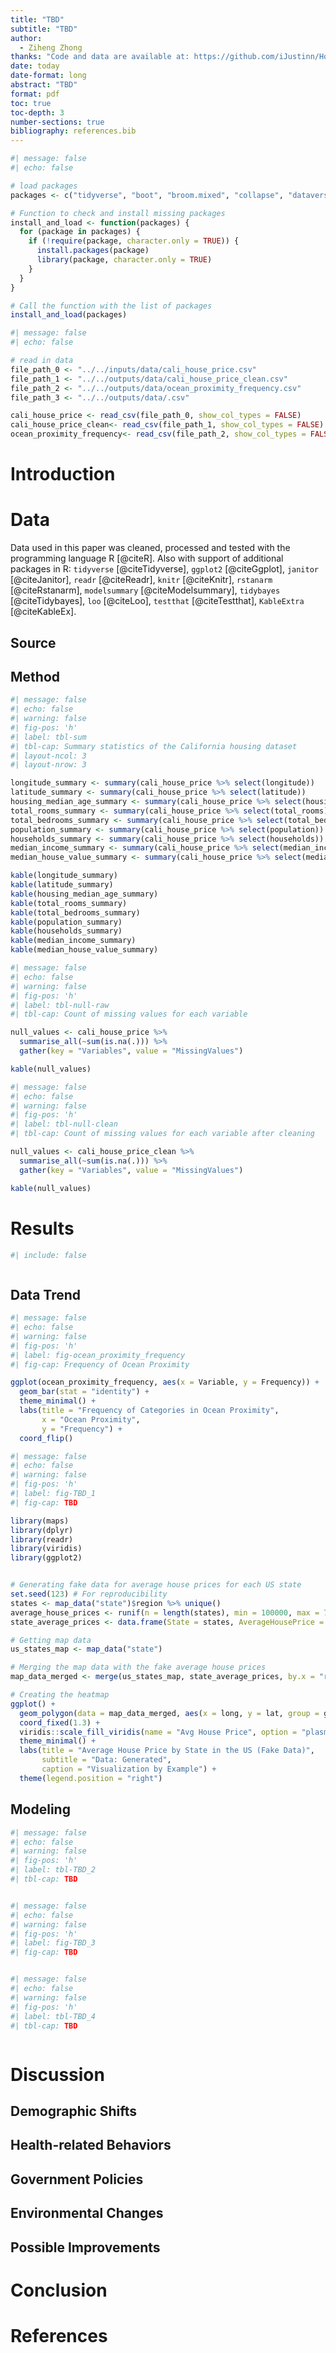 ```yaml
---
title: "TBD"
subtitle: "TBD"
author: 
  - Ziheng Zhong
thanks: "Code and data are available at: https://github.com/iJustinn/House_Price.git"
date: today
date-format: long
abstract: "TBD"
format: pdf
toc: true
toc-depth: 3
number-sections: true
bibliography: references.bib
---
```


```r
#| message: false
#| echo: false

# load packages
packages <- c("tidyverse", "boot", "broom.mixed", "collapse", "dataverse", "gutenbergr", "janitor", "knitr", "marginaleffects", "modelsummary", "rstanarm", "tidybayes", "loo", "kableExtra")

# Function to check and install missing packages
install_and_load <- function(packages) {
  for (package in packages) {
    if (!require(package, character.only = TRUE)) {
      install.packages(package)
      library(package, character.only = TRUE)
    }
  }
}

# Call the function with the list of packages
install_and_load(packages)
```

```r
#| message: false
#| echo: false

# read in data
file_path_0 <- "../../inputs/data/cali_house_price.csv"
file_path_1 <- "../../outputs/data/cali_house_price_clean.csv"
file_path_2 <- "../../outputs/data/ocean_proximity_frequency.csv"
file_path_3 <- "../../outputs/data/.csv"

cali_house_price <- read_csv(file_path_0, show_col_types = FALSE)
cali_house_price_clean<- read_csv(file_path_1, show_col_types = FALSE)
ocean_proximity_frequency<- read_csv(file_path_2, show_col_types = FALSE)

```

# Introduction



# Data {#sec-data}

Data used in this paper was cleaned, processed and tested with the programming language R [@citeR]. Also with support of additional packages in R: `tidyverse` [@citeTidyverse], `ggplot2` [@citeGgplot], `janitor` [@citeJanitor], `readr` [@citeReadr], `knitr` [@citeKnitr], `rstanarm` [@citeRstanarm], `modelsummary` [@citeModelsummary], `tidybayes` [@citeTidybayes], `loo` [@citeLoo], `testthat` [@citeTestthat], `KableExtra` [@citeKableEx].

## Source



## Method

```r
#| message: false
#| echo: false
#| warning: false
#| fig-pos: 'h'
#| label: tbl-sum
#| tbl-cap: Summary statistics of the California housing dataset
#| layout-ncol: 3
#| layout-nrow: 3

longitude_summary <- summary(cali_house_price %>% select(longitude))
latitude_summary <- summary(cali_house_price %>% select(latitude))
housing_median_age_summary <- summary(cali_house_price %>% select(housing_median_age))
total_rooms_summary <- summary(cali_house_price %>% select(total_rooms))
total_bedrooms_summary <- summary(cali_house_price %>% select(total_bedrooms))
population_summary <- summary(cali_house_price %>% select(population))
households_summary <- summary(cali_house_price %>% select(households))
median_income_summary <- summary(cali_house_price %>% select(median_income))
median_house_value_summary <- summary(cali_house_price %>% select(median_house_value))

kable(longitude_summary)
kable(latitude_summary)
kable(housing_median_age_summary)
kable(total_rooms_summary)
kable(total_bedrooms_summary)
kable(population_summary)
kable(households_summary)
kable(median_income_summary)
kable(median_house_value_summary)

```



```r
#| message: false
#| echo: false
#| warning: false
#| fig-pos: 'h'
#| label: tbl-null-raw
#| tbl-cap: Count of missing values for each variable

null_values <- cali_house_price %>%
  summarise_all(~sum(is.na(.))) %>%
  gather(key = "Variables", value = "MissingValues")

kable(null_values)
```



```r
#| message: false
#| echo: false
#| warning: false
#| fig-pos: 'h'
#| label: tbl-null-clean
#| tbl-cap: Count of missing values for each variable after cleaning

null_values <- cali_house_price_clean %>%
  summarise_all(~sum(is.na(.))) %>%
  gather(key = "Variables", value = "MissingValues")

kable(null_values)
```



# Results {#sec-res}

```r
#| include: false



```

## Data Trend

```r
#| message: false
#| echo: false
#| warning: false
#| fig-pos: 'h'
#| label: fig-ocean_proximity_frequency
#| fig-cap: Frequency of Ocean Proximity

ggplot(ocean_proximity_frequency, aes(x = Variable, y = Frequency)) +
  geom_bar(stat = "identity") +
  theme_minimal() +
  labs(title = "Frequency of Categories in Ocean Proximity",
       x = "Ocean Proximity",
       y = "Frequency") +
  coord_flip()

```

```r
#| message: false
#| echo: false
#| warning: false
#| fig-pos: 'h'
#| label: fig-TBD_1
#| fig-cap: TBD

library(maps)
library(dplyr)
library(readr)
library(viridis)
library(ggplot2)


# Generating fake data for average house prices for each US state
set.seed(123) # For reproducibility
states <- map_data("state")$region %>% unique()
average_house_prices <- runif(n = length(states), min = 100000, max = 700000)
state_average_prices <- data.frame(State = states, AverageHousePrice = average_house_prices)

# Getting map data
us_states_map <- map_data("state")

# Merging the map data with the fake average house prices
map_data_merged <- merge(us_states_map, state_average_prices, by.x = "region", by.y = "State")

# Creating the heatmap
ggplot() +
  geom_polygon(data = map_data_merged, aes(x = long, y = lat, group = group, fill = AverageHousePrice), color = "white") +
  coord_fixed(1.3) +
  viridis::scale_fill_viridis(name = "Avg House Price", option = "plasma") +
  theme_minimal() +
  labs(title = "Average House Price by State in the US (Fake Data)",
       subtitle = "Data: Generated",
       caption = "Visualization by Example") +
  theme(legend.position = "right")


```



## Modeling

```r
#| message: false
#| echo: false
#| warning: false
#| fig-pos: 'h'
#| label: tbl-TBD_2
#| tbl-cap: TBD



```



```r
#| message: false
#| echo: false
#| warning: false
#| fig-pos: 'h'
#| label: fig-TBD_3
#| fig-cap: TBD



```



```r
#| message: false
#| echo: false
#| warning: false
#| fig-pos: 'h'
#| label: tbl-TBD_4
#| tbl-cap: TBD



```

# Discussion {#sec-dis}



## Demographic Shifts



## Health-related Behaviors



## Government Policies



## Environmental Changes



## Possible Improvements



# Conclusion {#sec-con}



\newpage




\newpage


# References


